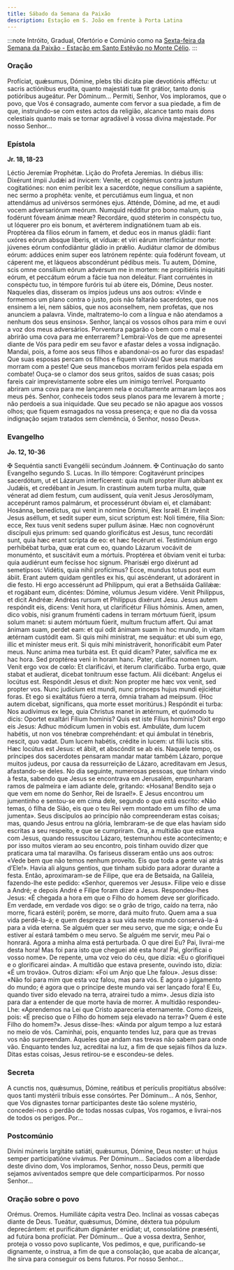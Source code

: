 ```yaml
---
title: Sábado da Semana da Paixão
description: Estação em S. João em frente à Porta Latina
---
```


:::note
Intróito, Gradual, Ofertório e Comúnio como na
[Sexta-feira da Semana da Paixão - Estação em Santo Estêvão no Monte Célio](/missal/quaresma/paixaosexta).
:::

### Oração

<div class="side-by-side not-content">
  <span>
    Profíciat, quǽsumus, Dómine, plebs tibi dicáta piæ devotiónis afféctu: ut sacris actiónibus
    erudíta, quanto majestáti tuæ fit grátior, tanto donis potióribus augeátur. Per Dóminum...
  </span>
  <span>
    Permiti, Senhor, Vos imploramos, que o povo, que Vos é consagrado, aumente com fervor a sua
    piedade, a fim de que, instruindo-se com estes actos da religião, alcance tanto mais dons
    celestiais quanto mais se tornar agradável à vossa divina majestade. Por nosso Senhor...
  </span>
</div>

### Epístola

**Jr. 18, 18-23**

<div class="side-by-side not-content">
  <span>Léctio Jeremíæ Prophétæ.</span>
  <span>Lição do Profeta Jeremias.</span>
  <span>
    In diébus illis: Dixérunt ímpii Judǽi ad ínvicem: Veníte, et cogitémus contra justum
    cogitatiónes: non enim períbit lex a sacerdóte, neque consílium a sapiénte, nec sermo a
    prophéta: veníte, et percutiámus eum lingua, et non attendámus ad univérsos sermónes ejus.
    Atténde, Dómine, ad me, et audi vocem adversariórum meórum. Numquid rédditur pro bono malum,
    quia fodérunt fóveam ánimæ meæ? Recordáre, quod stéterim in conspéctu tuo, ut lóquerer pro eis
    bonum, et avérterem indignatiónem tuam ab eis. Proptérea da fílios eórum in famem, et deduc eos
    in manus gládii: fiant uxóres eórum absque líberis, et víduæ: et viri eárum interficiántur
    morte: júvenes eórum confodiántur gládio in prǽlio. Audiátur clamor de dómibus eórum: addúces
    enim super eos latrónem repénte: quia fodérunt foveam, ut cáperent me, et láqueos abscondérunt
    pédibus meis. Tu autem, Dómine, scis omne consílium eórum advérsum me in mortem: ne propitiéris
    iniquitáti eórum, et peccátum eórum a fácie tua non deleátur. Fiant corruéntes in conspéctu tuo,
    in témpore furóris tui ab útere eis, Dómine, Deus noster.
  </span>
  <span>
    Naqueles dias, disseram os ímpios judeus uns aos outros: «Vinde e formemos um plano contra o
    justo, pois não faltarão sacerdotes, que nos ensinem a lei, nem sábios, que nos aconselhem, nem
    profetas, que nos anunciem a palavra. Vinde, maltratemo-lo com a língua e não atendamos a nenhum
    dos seus ensinos». Senhor, lançai os vossos olhos para mim e ouvi a voz dos meus adversários.
    Porventura pagarão o bem com o mal e abrirão uma cova para me enterrarem? Lembrai-Vos de que me
    apresentei diante de Vós para pedir em seu favor e afastar deles a vossa indignação. Mandai,
    pois, a fome aos seus filhos e abandonai-os ao furor das espadas! Que suas esposas percam os
    filhos e fiquem viúvas! Que seus maridos morram com a peste! Que seus mancebos morram feridos
    pela espada em combate! Ouça-se o clamor dos seus gritos, saídos de suas casas; pois fareis cair
    imprevistamente sobre eles um inimigo terrível. Porquanto abriram uma cova para me lançarem nela
    e ocultamente armaram laços aos meus pés. Senhor, conheceis todos seus planos para me levarem à
    morte ; não perdoeis a sua iniquidade. Que seu pecado se não apague aos vossos olhos; que fiquem
    esmagados na vossa presença; e que no dia da vossa indignação sejam tratados sem clemência, ó
    Senhor, nosso Deus».
  </span>
</div>

### Evangelho

**Jo. 12, 10-36**

<div class="side-by-side not-content">
  <span>
    <span class="text-red-500">✠</span> Sequéntia sancti Evangélii secúndum Joánnem.
  </span>
  <span>
    <span class="text-red-500">✠</span> Continuação do santo Evangelho segundo S. Lucas.
  </span>
  <span>
    In illo témpore: Cogitavérunt príncipes sacerdótum, ut et Lázarum interfícerent: quia multi
    propter illum abíbant ex Judǽis, et credébant in Jesum. In crastínum autem turba multa, quæ
    vénerat ad diem festum, cum audíssent, quia venit Jesus Jerosólymam, accepérunt ramos palmárum,
    et processérunt óbviam ei, et clamábant: Hosánna, benedíctus, qui venit in nómine Dómini, Rex
    Israël. Et invénit Jesus aséllum, et sedit super eum, sicut scriptum est: Noli timére, fília
    Sion: ecce, Rex tuus venit sedens super pullum ásinæ. Hæc non cognovérunt discípuli ejus primum:
    sed quando glorificátus est Jesus, tunc recordáti sunt, quia hæc erant scripta de eo: et hæc
    fecérunt ei. Testimónium ergo perhibébat turba, quæ erat cum eo, quando Lázarum vocávit de
    monuménto, et suscitávit eum a mórtuis. Proptérea et óbviam venit ei turba: quia audiérunt eum
    fecísse hoc signum. Pharisǽi ergo dixérunt ad semetípsos: Vidétis, quia nihil profícimus? Ecce,
    mundus totus post eum ábiit. Erant autem quidam gentíles ex his, qui ascénderant, ut adorárent
    in die festo. Hi ergo accessérunt ad Philíppum, qui erat a Bethsáida Galilǽæ: et rogábant eum,
    dicéntes: Dómine, vólumus Jesum vidére. Venit Philíppus, et dicit Andréæ: Andréas rursum et
    Philíppus dixérunt Jesu. Jesus autem respóndit eis, dicens: Venit hora, ut clarificétur Fílius
    hóminis. Amen, amen, dico vobis, nisi granum fruménti cadens in terram mórtuum fúerit, ipsum
    solum manet: si autem mórtuum fúerit, multum fructum affert. Qui amat ánimam suam, perdet eam:
    et qui odit ánimam suam in hoc mundo, in vitam ætérnam custódit eam. Si quis mihi minístrat, me
    sequátur: et ubi sum ego, illic et miníster meus erit. Si quis mihi ministráverit, honorificábit
    eum Pater meus. Nunc anima mea turbáta est. Et quid dicam? Pater, salvífica me ex hac hora. Sed
    proptérea veni in horam hanc. Pater, clarífica nomen tuum. Venit ergo vox de cœlo: Et
    clarificávi, et íterum clarificábo. Turba ergo, quæ stabat et audíerat, dicebat tonítruum esse
    factum. Alii dicébant: Angelus ei locútus est. Respóndit Jesus et dixit: Non propter me hæc vox
    venit, sed propter vos. Nunc judícium est mundi, nunc princeps hujus mundi ejiciétur foras. Et
    ego si exaltátus fúero a terra, ómnia traham ad meípsum. (Hoc autem dicebat, signíficans, qua
    morte esset moritúrus.) Respóndit ei turba: Nos audívimus ex lege, quia Christus manet in
    ætérnum, et quómodo tu dicis: Oportet exaltári Fílium hominis? Quis est iste Fílius hominis?
    Dixit ergo eis Jesus: Adhuc módicum lumen in vobis est. Ambuláte, dum lucem habétis, ut non vos
    ténebræ comprehéndant: et qui ámbulat in ténebris, nescit, quo vadat. Dum lucem habétis, crédite
    in lucem: ut fílii lucis sitis. Hæc locútus est Jesus: et ábiit, et abscóndit se ab eis.
  </span>
  <span>
    Naquele tempo, os príncipes dos sacerdotes pensaram mandar matar também Lázaro, porque muitos
    judeus, por causa da ressurreição de Lázaro, acreditavam em Jesus, afastando-se deles. No dia
    seguinte, numerosas pessoas, que tinham vindo à festa, sabendo que Jesus se encontrava em
    Jerusalém, empunharam ramos de palmeira e iam adiante dele, gritando: «Hosana! Bendito seja o
    que vem em nome do Senhor, Rei de Israel!». E Jesus encontrou um jumentinho e sentou-se em cima
    dele, segundo o que está escrito: «Não temas, ó filha de Sião, eis que o teu Rei vem montado em
    um filho de uma jumenta». Seus discípulos ao princípio não compreenderam estas coisas; mas,
    quando Jesus entrou na glória, lembraram-se de que elas haviam sido escritas a seu respeito, e
    que se cumpriram. Ora, a multidão que estava com Jesus, quando ressuscitou Lázaro, testemunhou
    este acontecimento; e por isso muitos vieram ao seu encontro, pois tinham ouvido dizer que
    praticara uma tal maravilha. Os fariseus disseram então uns aos outros: «Vede bem que não temos
    nenhum proveito. Eis que toda a gente vai atrás d’Ele!». Havia ali alguns gentios, que tinham
    subido para adorar durante a festa. Então, aproximaram-se de Filipe, que era de Betsaida, na
    Galileia, fazendo-lhe este pedido: «Senhor, queremos ver Jesus». Filipe veio e disse a André; e
    depois André e Filipe foram dizer a Jesus. Respondeu-lhes Jesus: «É chegada a hora em que o
    Filho do homem deve ser glorificado. Em verdade, em verdade vos digo: se o grão de trigo, caído
    na terra, não morre, ficará estéril; porém, se morre, dará muito fruto. Quem ama a sua vida
    perdê-la-á; e quem despreza a sua vida neste mundo conservá-la-á para a vida eterna. Se alguém
    quer ser meu servo, que me siga; e onde Eu estiver aí estará também o meu servo. Se alguém me
    servir, meu Pai o honrará. Agora a minha alma está perturbada. O que direi Eu? Pai, livrai-me
    desta hora! Mas foi para isto que cheguei até esta hora! Pai, glorificai o vosso nome». De
    repente, uma voz veio do céu, que dizia: «Eu o glorifiquei e o glorificarei ainda». A multidão
    que estava presente, ouvindo isto, dizia: «É um trovão». Outros diziam: «Foi um Anjo que Lhe
    falou». Jesus disse: «Não foi para mim que esta voz falou, mas para vós. É agora o julgamento do
    mundo; é agora que o príncipe deste mundo vai ser lançado fora! E Eu, quando tiver sido elevado
    na terra, atrairei tudo a mim». Jesus dizia isto para dar a entender de que morte havia de
    morrer. A multidão respondeu-Lhe: «Aprendemos na Lei que Cristo apareceria eternamente. Como
    dizeis, pois: «É preciso que o Filho do homem seja elevado na terra»? Quem é este Filho do
    homem?». Jesus disse-lhes: «Ainda por algum tempo a luz estará no meio de vós. Caminhai, pois,
    enquanto tendes luz, para que as trevas vos não surpreendam. Aqueles que andam nas trevas não
    sabem para onde vão. Enquanto tendes luz, acreditai na luz, a fim de que sejais filhos da luz».
    Ditas estas coisas, Jesus retirou-se e escondeu-se deles.
  </span>
</div>

### Secreta

<div class="side-by-side not-content">
  <span>
    A cunctis nos, quǽsumus, Dómine, reátibus et perículis propitiátus absólve: quos tanti mystérii
    tríbuis esse consórtes. Per Dóminum...
  </span>
  <span>
    A nós, Senhor, que Vos dignastes tornar participantes deste tão solene mystério, concedei-nos o
    perdão de todas nossas culpas, Vos rogamos, e livrai-nos de todos os perigos. Por...
  </span>
</div>

### Postcomúnio

<div class="side-by-side not-content">
  <span>
    Divíni múneris largitáte satiáti, quǽsumus, Dómine, Deus noster: ut hujus semper participatióne
    vivámus. Per Dóminum...
  </span>
  <span>
    Saciados com a liberdade deste divino dom, Vos imploramos, Senhor, nosso Deus, permiti que
    sejamos aviventados sempre que dele comparticiparmos. Por nosso Senhor...
  </span>
</div>

### Oração sobre o povo

<div class="side-by-side not-content">
  <span class="text-red-500 text-center">Orémus.</span>
  <span class="text-red-500 text-center">Oremos.</span>
  <span>Humiliáte cápita vestra Deo.</span>
  <span>Inclinai as vossas cabeças diante de Deus.</span>
  <span>
    Tueátur, quǽsumus, Dómine, déxtera tua pópulum deprecántem: et purificátum dignánter erúdiat;
    ut, consolatióne præsénti, ad futúra bona profíciat. Per Dóminum...
  </span>
  <span>
    Que a vossa dextra, Senhor, proteja o vosso povo suplicante, Vos pedimos, e que, purificando-se
    dignamente, o instrua, a fim de que a consolação, que acaba de alcançar, lhe sirva para
    conseguir os bens futuros. Por nosso Senhor...
  </span>
</div>
